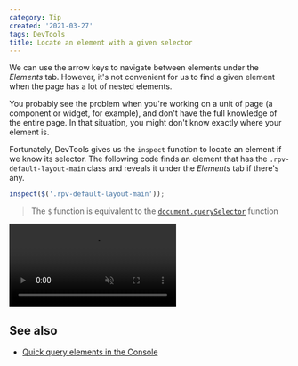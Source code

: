 ```yaml
---
category: Tip
created: '2021-03-27'
tags: DevTools
title: Locate an element with a given selector
---
```


We can use the arrow keys to navigate between elements under the _Elements_ tab. However, it's not convenient for us to find a given element when the page has a lot of nested elements.

You probably see the problem when you're working on a unit of page (a component or widget, for example), and don't have the full knowledge of the entire page. In that situation, you might don't know exactly where your element is.

Fortunately, DevTools gives us the `inspect` function to locate an element if we know its selector. The following code finds an element that has the `.rpv-default-layout-main` class and reveals it under the _Elements_ tab if there's any.

```js
inspect($('.rpv-default-layout-main'));
```

> The `$` function is equivalent to the [`document.querySelector`](https://phuoc.ng/collection/tips/quick-query-elements-in-the-console) function

<video loop muted controls>
    <source src="/assets/tips/inspect-function.mp4" type="video/mp4" />
</video>

## See also

-   [Quick query elements in the Console](https://phuoc.ng/collection/tips/quick-query-elements-in-the-console)
